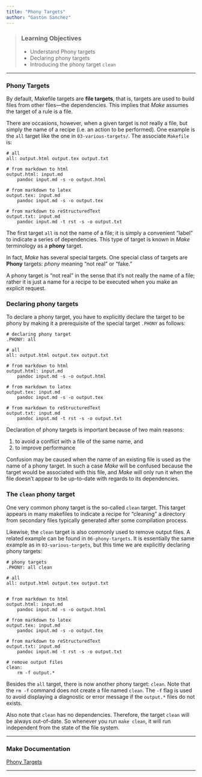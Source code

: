 ```yaml
---
title: "Phony Targets"
author: "Gaston Sanchez"
---
```


> ### Learning Objectives
>
> * Understand Phony targets
> * Declaring phony targets
> * Introducing the phony target `clean`

-----


### Phony Targets

By default, Makefile targets are __file targets__, that is, targets 
are used to build files from other files---the dependencies. This implies
that _Make_ assumes the target of a rule is a file. 

There are occasions, however, when a given target is not really a file,
but simply the name of a recipe (i.e. an action to be performed).
One example is the `all` target like the one in `03-various-targets/`. 
The associate `Makefile` is:
```make
# all
all: output.html output.tex output.txt

# from markdown to html
output.html: input.md
	pandoc input.md -s -o output.html

# from markdown to latex
output.tex: input.md
	pandoc input.md -s -o output.tex

# from markdown to reStructuredText
output.txt: input.md
	pandoc input.md -t rst -s -o output.txt
```

The first target `all` is not the name of a file; it is simply a 
convenient "label" to indicate a series of dependencies. This type of 
target is known in _Make_ terminology as a __phony__ target.

In fact, _Make_ has several special targets. One special class of targets 
are __Phony__ targets: _phony_ meaning "not real" or "fake."

A phony target is "not real" in the sense that it's not really the name of 
a file; rather it is just a name for a recipe to be executed when you make 
an explicit request. 


### Declaring phony targets

To declare a phony target, you have to explicitly declare the target to be 
phony by making it a prerequisite of the special target `.PHONY` as follows:
```make
# declaring phony target
.PHONY: all

# all
all: output.html output.tex output.txt

# from markdown to html
output.html: input.md
	pandoc input.md -s -o output.html

# from markdown to latex
output.tex: input.md
	pandoc input.md -s -o output.tex

# from markdown to reStructuredText
output.txt: input.md
	pandoc input.md -t rst -s -o output.txt
```

Declaration of phony targets is important because of two main reasons:

1. to avoid a conflict with a file of the same name, and 
2. to improve performance

Confusion may be caused when the name of an existing file is used as the
name of a phony target. In such a case _Make_ will be confused because 
the target would be associated with this file, and _Make_ will only run it 
when the file doesn't appear to be up-to-date with regards to its dependencies.


### The `clean` phony target

One very common phony target is the so-called `clean` target. This target 
appears in many makefiles to indicate a recipe for "cleaning" a directory
from secondary files typically generated after some compilation process.

Likewise, the `clean` target is also commonly used to remove output files.
A related example can be found in `06-phony-targets`. It is essentially
the same example as in `03-various-targets`, but this time we are explicitly
declaring phony targets:
```make
# phony targets
.PHONY: all clean

# all
all: output.html output.tex output.txt


# from markdown to html
output.html: input.md
	pandoc input.md -s -o output.html

# from markdown to latex
output.tex: input.md
	pandoc input.md -s -o output.tex

# from markdown to reStructuredText
output.txt: input.md
	pandoc input.md -t rst -s -o output.txt

# remove output files
clean:
	rm -f output.*
```

Besides the `all` target, there is now another phony target: `clean`.
Note that the `rm -f` command does not create a file named `clean`.
The `-f` flag is used to avoid displaying a diagnostic or error message
if the `output.*` files do not exists.

Also note that `clean` has no dependencies. Therefore, the target `clean` will
be always out-of-date. So whenever you run `make clean`, it will run
independent from the state of the file system.

-----

### Make Documentation

[Phony Targets](https://www.gnu.org/software/make/manual/html_node/Phony-Targets.html#Phony-Targets)

-----